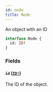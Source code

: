 ```yaml
---
id: node
title: Node
---
```


An object with an ID

```graphql
interface Node {
  id: ID!
}
```

### Fields

#### `id` ([`ID!`](../../../developer/api-reference/scalars/id))

The ID of the object.
